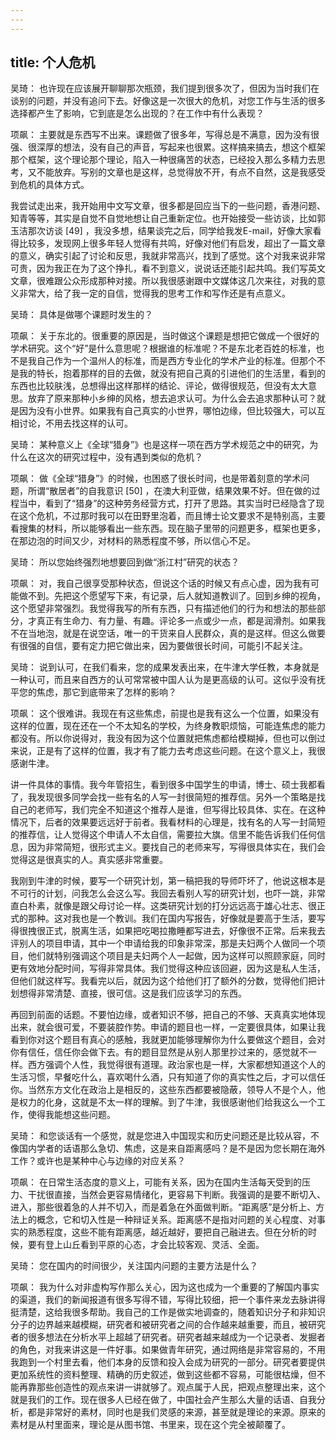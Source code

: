 ```yaml
---
---
---
```

title: 个人危机
---




吴琦： 也许现在应该展开聊聊那次瓶颈，我们提到很多次了，但因为当时我们在谈别的问题，并没有追问下去。好像这是一次很大的危机，对您工作与生活的很多选择都产生了影响，它到底是怎么出现的？在工作中有什么表现？

项飙： 主要就是东西写不出来。课题做了很多年，写得总是不满意，因为没有很强、很深厚的想法，没有自己的声音，写起来也很累。这样搞来搞去，想这个框架那个框架，这个理论那个理论，陷入一种很痛苦的状态，已经投入那么多精力去思考，又不能放弃。写别的文章也是这样，总觉得放不开，有点不自然，这是我感受到危机的具体方式。

我尝试走出来，我开始用中文写文章，很多都是回应当下的一些问题，香港问题、知青等等，其实是自觉不自觉地想让自己重新定位。也开始接受一些访谈，比如郭玉洁那次访谈 [49] ，我没多想，结果谈完之后，同学给我发E-mail，好像大家看得比较多，发现网上很多年轻人觉得有共鸣，好像对他们有启发，超出了一篇文章的意义，确实引起了讨论和反思，我就非常高兴，找到了感觉。这个对我来说非常可贵，因为我正在为了这个挣扎，看不到意义，说说话还能引起共鸣。我们写英文文章，很难跟公众形成那种对接。所以我很感谢跟中文媒体这几次来往，对我的意义非常大，给了我一定的自信，觉得我的思考工作和写作还是有点意义。

吴琦： 具体是做哪个课题时发生的？

项飙： 关于东北的。很重要的原因是，当时做这个课题是想把它做成一个很好的学术研究。这个“好”是什么意思呢？根据谁的标准呢？不是东北老百姓的标准，也不是我自己作为一个温州人的标准，而是西方专业化的学术产业的标准。但那个不是我的特长，抱着那样的目的去做，就没有把自己真的引进他们的生活里，看到的东西也比较肤浅，总想得出这样那样的结论、评论，做得很规范，但没有太大意思。放弃了原来那种小乡绅的风格，想去追求认可。为什么会去追求那种认可？就是因为没有小世界。如果我有自己真实的小世界，哪怕边缘，但比较强大，可以互相讨论，不用去找这样的认可。

吴琦： 某种意义上《全球“猎身”》也是这样一项在西方学术规范之中的研究，为什么在这次的研究过程中，没有遇到类似的危机？

项飙： 做《全球“猎身”》的时候，也困惑了很长时间，也是带着刻意的学术问题，所谓“散居者”的自我意识 [50] ，在澳大利亚做，结果效果不好。但在做的过程当中，看到了“猎身”的这种劳务经营方式，打开了思路。其实当时已经隐含了现在这个危机，不过那时我可以在田野里泡着，而且博士论文要求不是特别高，主要看搜集的材料，所以能够看出一些东西。现在脑子里带的问题更多，框架也更多，在那边泡的时间又少，对材料的熟悉程度不够，所以信心不足。

吴琦： 所以您始终强烈地想要回到做“浙江村”研究的状态？

项飙： 对，我自己很享受那种状态，但说这个话的时候又有点心虚，因为我有可能做不到。先把这个愿望写下来，有记录，后人就知道教训了。回到乡绅的视角，这个愿望非常强烈。我觉得我写的所有东西，只有描述他们的行为和想法的那些部分，才真正有生命力、有力量、有趣。评论多一点或少一点，都是润滑剂。如果我不在当地泡，就是在说空话，唯一的干货来自人民群众，真的是这样。但这么做要有很强的自信，要有定力把它做出来，因为要做很长时间，可能引不起关注。

吴琦： 说到认可，在我们看来，您的成果发表出来，在牛津大学任教，本身就是一种认可，而且来自西方的认可常常被中国人认为是更高级的认可。这似乎没有抚平您的焦虑，那它到底带来了怎样的影响？

项飙： 这个很难讲。我现在有这些焦虑，前提也是我有这么一个位置，如果没有这样的位置，现在还在一个不太知名的学校，为终身教职烦恼，可能连焦虑的能力都没有。所以你说得对，我没有因为这个位置就把焦虑都给模糊掉，但也可以倒过来说，正是有了这样的位置，我才有了能力去考虑这些问题。在这个意义上，我很感谢牛津。

讲一件具体的事情。我今年管招生，看到很多中国学生的申请，博士、硕士我都看了，我发现很多同学会找一些有名的人写一封很简短的推荐信。另外一个策略是找自己的老师写，我们完全不知道这个推荐人是谁，但写得比较具体、实在。在这种情况下，后者的效果要远远好于前者。我看材料的心理是，找有名的人写一封简短的推荐信，让人觉得这个申请人不太自信，需要拉大旗。信里不能告诉我们任何信息，因为非常简短，很形式主义。要找自己的老师来写，写得很具体实在，我们会觉得这是很真实的人。真实感非常重要。

我刚到牛津的时候，要写一个研究计划，第一稿把我的导师吓坏了，他说这根本是不可行的计划，问我怎么会这么写。我回去看别人写的研究计划，也吓一跳，非常直白朴素，就像是跟父母讨论一样。这类研究计划的打分远远高于雄心壮志、很正式的那种。这对我也是一个教训。我们在国内写报告，好像就是要高于生活，要写得很拽很正式，脱离生活，如果把吃喝拉撒睡都写进去，好像很不正常。后来我去评别人的项目申请，其中一个申请给我的印象非常深，那是夫妇两个人做同一个项目，他们就特别强调这个项目是夫妇两个人一起做，因为这样可以照顾家庭，同时更有效地分配时间，写得非常具体。我们觉得这种应该回避，因为这是私人生活，但他们就这样写。我看完以后，就因为这个给他们打了额外的分数，觉得他们把计划想得非常清楚、直接，很可信。这是我们应该学习的东西。

再回到前面的话题。不要怕边缘，或者知识不够，把自己的不够、天真真实地体现出来，就会很可爱，不要装腔作势。申请的题目也一样，一定要很具体，如果让我看到你对这个题目有真心的感触，我就更加能够理解你为什么要做这个题目，会对你有信任，信任你会做下去。有的题目显然是从别人那里抄过来的，感觉就不一样。西方强调个人性，我觉得很有道理。政治家也是一样，大家都想知道这个人的生活习惯，早餐吃什么，喜欢喝什么酒，只有知道了你的真实性之后，才可以信任你。当然东方文化在政治上是相反的，这些东西都要被隐蔽，领导人不是个人，他是权力的化身，这就是不太一样的理解。到了牛津，我很感谢他们给我这么一个工作，使得我能想这些问题。

吴琦： 和您谈话有一个感觉，就是您进入中国现实和历史问题还是比较从容，不像国内学者的话语那么急切、焦虑，这是来自距离感吗？是不是因为您长期在海外工作？或许也是某种中心与边缘的对应关系？

项飙： 在日常生活态度的意义上，可能有关系，因为在国内生活每天受到的压力、干扰很直接，当然会更容易情绪化，更容易下判断。我强调的是要不断切入、进入，那些很着急的人并不切入，而是着急在外面做判断。“距离感”是分析上、方法上的概念，它和切入性是一种辩证关系。距离感不是指对问题的关心程度、对事实的熟悉程度，这些不能有距离感，越近越好，要把自己融进去。但在分析的时候，要有登上山丘看到平原的心态，才会比较客观、灵活、全面。

吴琦： 您在国内的时间很少，关注国内问题的主要方法是什么？

项飙： 我为什么对非虚构写作那么关心，因为这也成为一个重要的了解国内事实的渠道，我们的新闻报道有很多写得不错，写得比较细，把一个事件来龙去脉讲得挺清楚，这给我很多帮助。我自己的工作是做实地调查的，随着知识分子和非知识分子的边界越来越模糊，研究者和被研究者之间的合作越来越重要，而且，被研究者的很多想法在分析水平上超越了研究者。研究者越来越成为一个记录者、发掘者的角色，对我来讲这是一件好事。如果做青年研究，通过网络是非常容易的，不用我跑到一个村里去看，他们本身的反馈和投入会成为研究的一部分。研究者要提供更加系统性的资料整理、精确的历史叙述，做到这些都不容易，可能很枯燥，但不能再靠那些创造性的观点来讲一讲就够了。观点属于人民，把观点整理出来，这个就是我们的工作。现在很多人已经在做了，中国社会产生那么大量的话语、自我分析，都是非常好的素材，同时也是我们灵感的来源，甚至就是理论的来源。原来的素材是从村里面来，理论是从图书馆、书里来，现在这个完全被颠覆了。